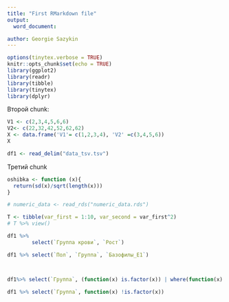 ```yaml
---
title: "First RMarkdown file"
output:
  word_document:

author: Georgie Sazykin
---
```


```r
options(tinytex.verbose = TRUE)
knitr::opts_chunk$set(echo = TRUE)
library(ggplot2)
library(readr)
library(tibble)
library(tinytex)
library(dplyr)

```



Второй chunk:
```r
V1 <- c(2,3,4,5,6,6)
V2<- c(22,32,42,52,62,62)
X <- data.frame('V1'= c(1,2,3,4), 'V2' =c(3,4,5,6))
X

df1 <- read_delim("data_tsv.tsv")
```
Третий chunk

```r
oshibka <- function (x){
  return(sd(x)/sqrt(length(x)))
}

# numeric_data <- read_rds("numeric_data.rds")

T <- tibble(var_first = 1:10, var_second = var_first^2)
# T %>% view()

df1 %>%
        select(`Группа крови`, `Рост`)

df1 %>% select(`Пол`, `Группа`, `Базофилы_E1`)



df1%>% select(`Группа`, (function(x) is.factor(x)) | where(function(x) is.numeric(x)))

df1 %>% select(`Группа`, function(x) !is.factor(x))

```
